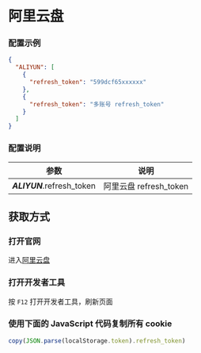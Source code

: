 
<CardList />

# 阿里云盘

### 配置示例

```json filename="config.json" copy
{
  "ALIYUN": [
    {
      "refresh_token": "599dcf65xxxxxx"
    },
    {
      "refresh_token": "多账号 refresh_token"
    }
  ]
}
```

### 配置说明

|            参数            |          说明          |
| :------------------------: | :--------------------: |
| _**ALIYUN**_.refresh_token | 阿里云盘 refresh_token |

## 获取方式

<Steps>

### 打开官网

进入[阿里云盘](https://www.aliyundrive.com/drive/)

### 打开开发者工具

按 `F12` 打开开发者工具，刷新页面

### 使用下面的 JavaScript 代码复制所有 cookie

```js copy
copy(JSON.parse(localStorage.token).refresh_token)
```

</Steps>
